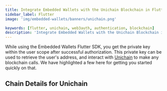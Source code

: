 ```yaml
---
title: Integrate Embedded Wallets with the Unichain Blockchain in Flutter
sidebar_label: Flutter
image: 'img/embedded-wallets/banners/unichain.png'

keywords: [flutter, unichain, web3auth, authentication, blockchain]
description: 'Integrate Embedded Wallets with the Unichain Blockchain in Flutter | Embedded Wallets'
---
```



While using the Embedded Wallets Flutter SDK, you get the private key within the user scope after successful authorization. This private key can be used to retrieve the user's address, and interact with [Unichain](https://ethereum.org/) to make any blockchain calls. We have highlighted a few here for getting you started quickly on that.

## Chain Details for Unichain

<ChainDetailsUnichain />

<EVMInteraction />
